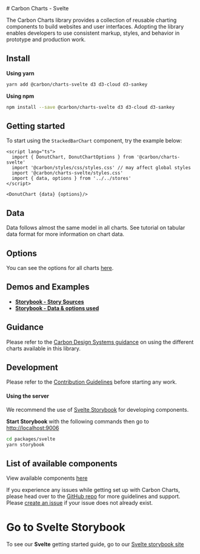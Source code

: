 
<Meta title="Docs/Getting Started/Svelte" />
# Carbon Charts - Svelte

The Carbon Charts library provides a collection of reusable charting components to
build websites and user interfaces. Adopting the library enables developers to use
consistent markup, styles, and behavior in prototype and production work.

## Install

**Using yarn**
```bash
yarn add @carbon/charts-svelte d3 d3-cloud d3-sankey
```

**Using npm**
```bash
npm install --save @carbon/charts-svelte d3 d3-cloud d3-sankey
```

## Getting started
To start using the `StackedBarChart` component, try the example below:

```tsx
<script lang="ts">
  import { DonutChart, DonutChartOptions } from '@carbon/charts-svelte'
  import '@carbon/styles/css/styles.css' // may affect global styles
  import '@carbon/charts-svelte/styles.css'
  import { data, options } from '../../stores'
</script>

<DonutChart {data} {options}/>
```

## Data
Data follows almost the same model in all charts.
See tutorial on tabular data format for more information on chart data.

## Options

You can see the options for all charts
[here](https://charts.carbondesignsystem.com/documentation/modules/interfaces.html).

## Demos and Examples
+ **[Storybook - Story Sources](https://github.com/carbon-design-system/carbon-charts/tree/master/packages/svelte/src/stories)**
+ **[Storybook - Data & options used](https://github.com/carbon-design-system/carbon-charts/tree/master/packages/core/src/demo)**

## Guidance

Please refer to the
[Carbon Design Systems guidance](https://www.carbondesignsystem.com/data-visualization/chart-types)
on using the different charts available in this library.

## Development
Please refer to the
[Contribution Guidelines](https://github.com/carbon-design-system/carbon-charts/blob/master/.github/CONTRIBUTING.md)
before starting any work.

#### Using the server
We recommend the use of [Svelte Storybook](https://storybook.js.org/docs/svelte/get-started/why-storybook)
for developing components.

**Start Storybook** with the following commands then go to [http://localhost:9006](http://localhost:9006)
```bash
cd packages/svelte
yarn storybook
```

## List of available components
View available components [here](https://github.com/carbon-design-system/carbon-charts#component-status)

If you experience any issues while getting set up with Carbon Charts, please head over to
the [GitHub repo](https://github.com/carbon-design-system/carbon-charts)
for more guidelines and support.
Please [create an issue](https://github.com/carbon-design-system/carbon-charts/issues)
if your issue does not already exist.

# Go to Svelte Storybook
To see our **Svelte** getting started guide, go to our [Svelte storybook site](https://charts.carbondesignsystem.com/svelte/?path=/docs/docs-getting-started-svelte--docs)
